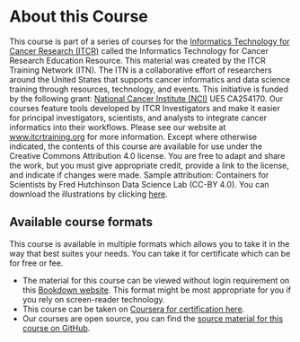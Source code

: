 

# About this Course {-}

This course is part of a series of courses for the [Informatics Technology for Cancer Research (ITCR)](https://itcr.cancer.gov/) called the Informatics Technology for Cancer Research Education Resource. This material was created by the ITCR Training Network (ITN). The ITN is a collaborative effort of researchers around the United States that supports cancer informatics and data science training through resources, technology, and events. This initiative is funded by the following grant:  [National Cancer Institute (NCI)](https://www.cancer.gov/)  UE5 CA254170. Our courses feature tools developed by ITCR Investigators and make it easier for principal investigators, scientists, and analysts to integrate cancer informatics into their workflows. Please see our website at [www.itcrtraining.org](https://www.itcrtraining.org/) for more information. Except where otherwise indicated, the contents of this course are available for use under the Creative Commons Attribution 4.0 license. You are free to adapt and share the work, but you must give appropriate credit, provide a link to the license, and indicate if changes were made. Sample attribution: Containers for Scientists by Fred Hutchinson Data Science Lab (CC-BY 4.0). You can download the illustrations by clicking [here](https://docs.google.com/presentation/d/1T5Lfei2UVou9b0qaUCrWXmkcIwAao-UcN4pHMPEE4CY/edit?usp=sharing).

## Available course formats

This course is available in multiple formats which allows you to take it in the way that best suites your needs. You can take it for certificate which can be for free or fee.

- The material for this course can be viewed without login requirement on this [Bookdown website](https://hutchdatascience.org/Containers_for_Scientists/). This format might be most appropriate for you if you rely on screen-reader technology.
- This course can be taken on [Coursera for certification here](https://www.coursera.org/learn/wrangling-computing-environments-using-docker-for-research). 
- Our courses are open source, you can find the [source material for this course on GitHub](https://github.com/fhdsl/Containers_for_Scientists).
